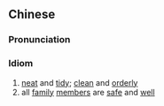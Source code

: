 {{also|齐齐整整}}
==Chinese==
{{zh-forms|s=齐齐整整|note=AABB-reduplication of {{zh-l|齊整|tr=-}}.}}

===Pronunciation===
{{zh-pron
|m=qíqízhěngzhěng
|c=cai4 cai4 zing2 zing2
|cat=id
}}

===Idiom===
{{zh-idiom}}

# [[neat]] and [[tidy]]; [[clean]] and [[orderly]]
# all [[family]] [[member]]s are [[safe]] and [[well]]